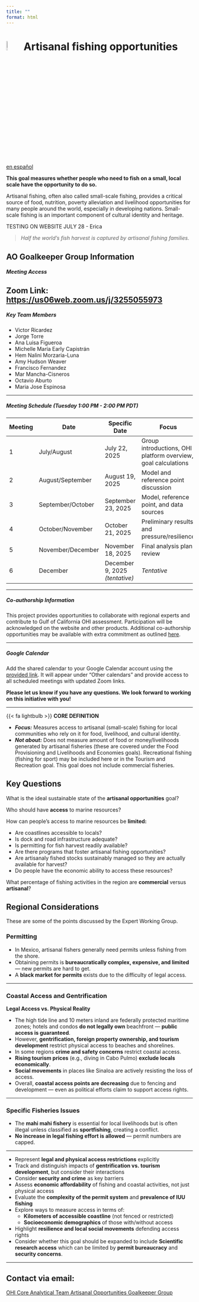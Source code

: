 ```yaml
---
title: ""
format: html
---
```


# ![](figs/artisanal-fishing-opportunities.svg){width=8% height=8% color="red"} Artisanal fishing opportunities 

<div class="button-container">
  <a href="https://ohi-goc.github.io/OHI_GOC/chapters/ao_spanish.html" class="custom-button">
    <i class="fas fa-globe"></i> en español
  </a>
</div>

**This goal measures whether people who need to fish on a small, local scale have the opportunity to do so.**

Artisanal fishing, often also called small-scale fishing, provides a critical source of food, nutrition, poverty alleviation and livelihood opportunities for many people around the world, especially in developing nations. Small-scale fishing is an important component of cultural identity and heritage.

TESTING ON WEBSITE JULY 28 - Erica

> _Half the world’s fish harvest is captured by artisanal fishing families._

::: {.callout-note collapse="true"}

## AO Goalkeeper Group Information

##### **Meeting Access**

**Zoom Link:** <https://us06web.zoom.us/j/3255055973>
---

##### **Key Team Members**
- Victor Ricardez
- Jorge Torre
- Ana Luisa Figueroa
- Michelle María Early Capistrán
- Hem Nalini Morzaria-Luna
- Amy Hudson Weaver
- Francisco Fernandez
- Mar Mancha-Cisneros
- Octavio Aburto
- Maria Jose Espinosa

---

##### **Meeting Schedule _(Tuesday 1:00 PM - 2:00 PM PDT)_**

| Meeting | Date | Specific Date | Focus |
|---------|------|---------------|-------|
| 1 | July/August | July 22, 2025 | Group introductions, OHI platform overview, goal calculations |
| 2 | August/September | August 19, 2025 | Model and reference point discussion |
| 3 | September/October | September 23, 2025 | Model, reference point, and data sources |
| 4 | October/November | October 21, 2025 | Preliminary results and pressure/resilience |
| 5 | November/December | November 18, 2025 | Final analysis plan review |
| 6 | December | December 9, 2025 *(tentative)* | *Tentative* |

---

##### **Co-authorship Information**

This project provides opportunities to collaborate with regional experts and contribute to Gulf of California OHI assessment. Participation will be acknowledged on the website and other products. Additional co-authorship opportunities may be available with extra commitment as outlined [here](https://docs.google.com/document/d/16jwVGjbQpF_6B6sbkhb4xO00WAXdDiESBXu-n2a7D1k/edit?tab=t.0).

---

##### **Google Calendar**

Add the shared calendar to your Google Calendar account using the [provided link](https://calendar.google.com/calendar/u/0?cid=Y184ZmIyNzhjNmQwM2E5MGFjZDJjYWE0MDdhOTcyY2ZlMjcxYTQwNzA3Mjc0MDFiNzM0NzRkNjdjNGM0NDE0ZjQyQGdyb3VwLmNhbGVuZGFyLmdvb2dsZS5jb20). It will appear under "Other calendars" and provide access to all scheduled meetings with updated Zoom links.

**Please let us know if you have any questions. We look forward to working on this initiative with you!**

:::

---

::: {.custom-box}

{{< fa lightbulb >}} **CORE DEFINITION**

- **_Focus:_** Measures access to artisanal (small-scale) fishing for local communities who rely on it for food, livelihood, and cultural identity.  
- **_Not about:_** Does not measure amount of food or money/livelihoods generated by artisanal fisheries (these are covered under the Food Provisioning and Livelihoods and Economies goals). Recreational fishing (fishing for sport) may be included here or in the Tourism and Recreation goal. This goal does not include commercial fisheries.   

:::


## Key Questions

What is the ideal sustainable state of the **artisanal opportunities** goal? 

Who should have **access** to marine resources? 

How can people's access to marine resources be **limited:**

  - Are coastlines accessible to locals? 
  - Is dock and road infrastructure adequate? 
  - Is permitting for fish harvest readily available? 
  - Are there programs that foster artisanal fishing opportunities?
  - Are artisanaly fished stocks sustainably managed so they are actually available for harvest?
  - Do people have the economic ability to access these resources?
  
 What percentage of fishing activities in the region are **commercial** versus **artisanal**?

## Regional Considerations

These are some of the points discussed by the Expert Working Group.

### Permitting

- In Mexico, artisanal fishers generally need permits unless fishing from the shore.  
- Obtaining permits is **bureaucratically complex, expensive, and limited** — new permits are hard to get. 
- A **black market for permits** exists due to the difficulty of legal access. 


---

### Coastal Access and Gentrification

**Legal Access vs. Physical Reality**

- The high tide line and 10 meters inland are federally protected maritime zones; hotels and condos **do not legally own** beachfront — **public access is guaranteed**.
- However, **gentrification, foreign property ownership, and tourism development** restrict physical access to beaches and shorelines.
- In some regions **crime and safety concerns** restrict coastal access.
- **Rising tourism prices** (e.g., diving in Cabo Pulmo) **exclude locals economically**.
- **Social movements** in places like Sinaloa are actively resisting the loss of access.
- Overall, **coastal access points are decreasing** due to fencing and development — even as political efforts claim to support access rights.

---


### Specific Fisheries Issues

- The **mahi mahi fishery** is essential for local livelihoods but is often illegal unless classified as **sportfishing**, creating a conflict.
- **No increase in legal fishing effort is allowed** — permit numbers are capped.

---


::: {.callout-tip title="Ideas for Incorporation into the Index"}

- Represent **legal and physical access restrictions** explicitly  
- Track and distinguish impacts of **gentrification vs. tourism development**, but consider their interactions  
- Consider **security and crime** as key barriers
- Assess **economic affordability** of fishing and coastal activities, not just physical access  
- Evaluate the **complexity of the permit system** and **prevalence of IUU fishing**  
- Explore ways to measure access in terms of:
  - **Kilometers of accessible coastline** (not fenced or restricted)
  - **Socioeconomic demographics** of those with/without access  
- Highlight **resilience and local social movements** defending access rights  
- Consider whether this goal should be expanded to include **Scientific research access** which can be limited by **permit bureaucracy** and **security concerns**.


:::

---

## Contact via email:

<div class="button-container">
  <a href="mailto:core-ohi-gulf-ca@nceas.ucsb.edu" class="custom-button">
    <i class="fa-solid fa-square-poll-vertical"></i> OHI Core Analytical Team
  </a>
  <a href="mailto:ao-ohi-gulf-ca@nceas.ucsb.edu" class="custom-button secondary">
    <i class="fa-solid fa-people-group"></i> Artisanal Opportunities Goalkeeper Group
  </a>
</div>